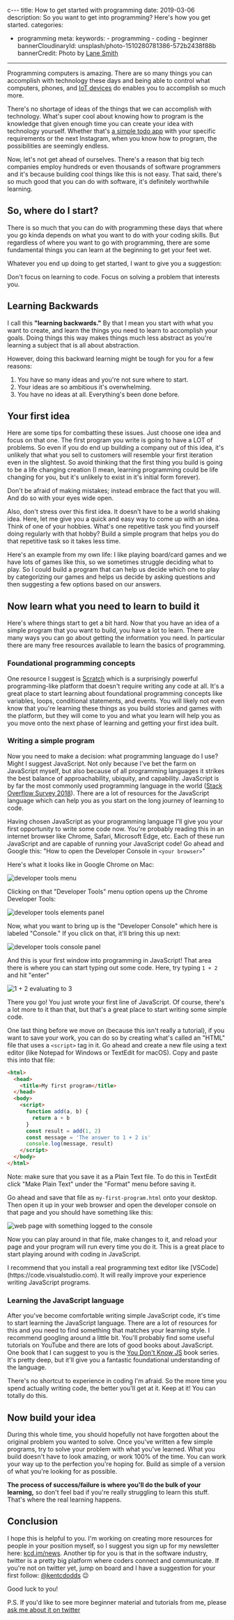 c--- title: How to get started with programming date: 2019-03-06 description: So
you want to get into programming? Here's how you get started. categories:

- programming meta: keywords: - programming - coding - beginner
  bannerCloudinaryId: unsplash/photo-1510280781386-572b2438f88b bannerCredit:
  Photo by [Lane Smith](https://unsplash.com/photos/wEsqjsjIDLs)

---

Programming computers is amazing. There are so many things you can accomplish
with technology these days and being able to control what computers, phones, and
[IoT devices](https://en.wikipedia.org/wiki/Internet_of_things) do enables you
to accomplish so much more.

There's no shortage of ideas of the things that we can accomplish with
technology. What's super cool about knowing how to program is the knowledge that
given enough time you can create your idea with technology yourself. Whether
that's [a simple todo app](/blog/building-production-apps-100-in-the-browser)
with your specific requirements or the next Instagram, when you know how to
program, the possibilities are seemingly endless.

Now, let's not get ahead of ourselves. There's a reason that big tech companies
employ hundreds or even thousands of software programmers and it's because
building cool things like this is not easy. That said, there's so much good that
you can do with software, it's definitely worthwhile learning.

## So, where do I start?

There is so much that you can do with programming these days that where you go
kinda depends on what you want to do with your coding skills. But regardless of
where you want to go with programming, there are some fundamental things you can
learn at the beginning to get your feet wet.

Whatever you end up doing to get started, I want to give you a suggestion:

<callout-success class="imporant">
  Don't focus on learning to code. Focus on solving a problem that interests
  you.
</callout-success>

## Learning Backwards

I call this **"learning backwards."** By that I mean you start with what you
want to create, and learn the things you need to learn to accomplish your goals.
Doing things this way makes things much less abstract as you're learning a
subject that is all about abstraction.

However, doing this backward learning might be tough for you for a few reasons:

1. You have so many ideas and you're not sure where to start.
2. Your ideas are so ambitious it's overwhelming.
3. You have no ideas at all. Everything's been done before.

## Your first idea

Here are some tips for combatting these issues. Just choose one idea and focus
on that one. The first program you write is going to have a LOT of problems. So
even if you do end up building a company out of this idea, it's unlikely that
what you sell to customers will resemble your first iteration even in the
slightest. So avoid thinking that the first thing you build is going to be a
life changing creation (I mean, learning programming could be life changing for
you, but it's unlikely to exist in it's initial form forever).

<callout-success class="imporant">
  Don't be afraid of making mistakes; instead embrace the fact that you will.
  And do so with your eyes wide open.
</callout-success>

Also, don't stress over this first idea. It doesn't have to be a world shaking
idea. Here, let me give you a quick and easy way to come up with an idea. Think
of one of your hobbies. What's one repetitive task you find yourself doing
regularly with that hobby? Build a simple program that helps you do that
repetitive task so it takes less time.

Here's an example from my own life: I like playing board/card games and we have
lots of games like this, so we sometimes struggle deciding what to play. So I
could build a program that can help us decide which one to play by categorizing
our games and helps us decide by asking questions and then suggesting a few
options based on our answers.

## Now learn what you need to learn to build it

Here's where things start to get a bit hard. Now that you have an idea of a
simple program that you want to build, you have a lot to learn. There are many
ways you can go about getting the information you need. In particular there are
many free resources available to learn the basics of programming.

### Foundational programming concepts

One resource I suggest is [Scratch](https://scratch.mit.edu) which is a
surprisingly powerful programming-like platform that doesn't require writing any
code at all. It's a great place to start learning about foundational programming
concepts like variables, loops, conditional statements, and events. You will
likely not even know that you're learning these things as you build stories and
games with the platform, but they will come to you and what you learn will help
you as you move onto the next phase of learning and getting your first idea
built.

### Writing a simple program

Now you need to make a decision: what programming language do I use? Might I
suggest JavaScript. Not only because I've bet the farm on JavaScript myself, but
also because of all programming languages it strikes the best balance of
approachability, ubiquity, and capability. JavaScript is by far the most
commonly used programming language in the world
([Stack Overflow Survey 2018](https://insights.stackoverflow.com/survey/2018/#technology)).
There are a lot of resources for the JavaScript language which can help you as
you start on the long journey of learning to code.

Having chosen JavaScript as your programming language I'll give you your first
opportunity to write some code now. You're probably reading this in an internet
browser like Chrome, Safari, Microsoft Edge, etc. Each of these run JavaScript
and are capable of running your JavaScript code! Go ahead and Google this: "How
to open the Developer Console in `<your browser>`"

Here's what it looks like in Google Chrome on Mac:

![developer tools menu](https://res.cloudinary.com/kentcdodds-com/image/upload/v1625032834/kentcdodds.com/content/blog/how-to-get-started-with-programming/devtools-menu.png)

Clicking on that "Developer Tools" menu option opens up the Chrome Developer
Tools:

![developer tools elements panel](https://res.cloudinary.com/kentcdodds-com/image/upload/v1625032834/kentcdodds.com/content/blog/how-to-get-started-with-programming/devtools.png)

Now, what you want to bring up is the "Developer Console" which here is labeled
"Console." If you click on that, it'll bring this up next:

![developer tools console panel](https://res.cloudinary.com/kentcdodds-com/image/upload/v1625032834/kentcdodds.com/content/blog/how-to-get-started-with-programming/devtools-console.png)

And this is your first window into programming in JavaScript! That area there is
where you can start typing out some code. Here, try typing `1 + 2` and hit
"enter"

![1 + 2 evaluating to 3](https://res.cloudinary.com/kentcdodds-com/image/upload/v1625032835/kentcdodds.com/content/blog/how-to-get-started-with-programming/1plus2.png)

There you go! You just wrote your first line of JavaScript. Of course, there's a
lot more to it than that, but that's a great place to start writing some simple
code.

One last thing before we move on (because this isn't really a tutorial), if you
want to save your work, you can do so by creating what's called an "HTML" file
that uses a `<script>` tag in it. Go ahead and create a new file using a text
editor (like Notepad for Windows or TextEdit for macOS). Copy and paste this
into that file:

```html
<html>
  <head>
    <title>My first program</title>
  </head>
  <body>
    <script>
      function add(a, b) {
        return a + b
      }
      const result = add(1, 2)
      const message = 'The answer to 1 + 2 is'
      console.log(message, result)
    </script>
  </body>
</html>
```

<callout-warning class="aside">
  Note: make sure that you save it as a Plain Text file. To do this in TextEdit
  click "Make Plain Text" under the "Format" menu before saving it.
</callout-warning>

Go ahead and save that file as `my-first-program.html` onto your desktop. Then
open it up in your web browser and open the developer console on that page and
you should have something like this:

![web page with something logged to the console](https://res.cloudinary.com/kentcdodds-com/image/upload/v1625032834/kentcdodds.com/content/blog/how-to-get-started-with-programming/my-first-program.png)

Now you can play around in that file, make changes to it, and reload your page
and your program will run every time you do it. This is a great place to start
playing around with coding in JavaScript.

<callout-warning class="aside">
  I recommend that you install a real programming text editor like
  [VSCode](https://code.visualstudio.com). It will really improve your
  experience writing JavaScript programs.
</callout-warning>

### Learning the JavaScript language

After you've become comfortable writing simple JavaScript code, it's time to
start learning the JavaScript language. There are a lot of resources for this
and you need to find something that matches your learning style. I recommend
googling around a little bit. You'll probably find some useful tutorials on
YouTube and there are lots of good books about JavaScript. One book that I can
suggest to you is the
[You Don't Know JS](https://github.com/getify/You-Dont-Know-JS) book series.
It's pretty deep, but it'll give you a fantastic foundational understanding of
the language.

There's no shortcut to experience in coding I'm afraid. So the more time you
spend actually writing code, the better you'll get at it. Keep at it! You can
totally do this.

## Now build your idea

During this whole time, you should hopefully not have forgotten about the
original problem you wanted to solve. Once you've written a few simple programs,
try to solve your problem with what you've learned. What you build doesn't have
to look amazing, or work 100% of the time. You can work your way up to the
perfection you're hoping for. Build as simple of a version of what you're
looking for as possible.

**The process of success/failure is where you'll do the bulk of your learning,**
so don't feel bad if you're really struggling to learn this stuff. That's where
the real learning happens.

## Conclusion

I hope this is helpful to you. I'm working on creating more resources for people
in your position myself, so I suggest you sign up for my newsletter here:
[kcd.im/news](https://kcd.im/news). Another tip for you is that in the software
industry, twitter is a pretty big platform where coders connect and communicate.
If you're not on twitter yet, jump on board and I have a suggestion for your
first follow: [@kentcdodds](https://twitter.com/kentcdodds) 😉

Good luck to you!

P.S. If you'd like to see more beginner material and tutorials from me, please
[ask me about it on twitter](https://twitter.com/intent/tweet?url=https%3A%2F%2Fkentcdodds.com%2Fblog%2Fhow-to-get-started-with-programming&text=Hey,%20@kentcdodds,%20I%27d%20love%20it%20if%20you%20could%20create%20more%20beginner%20programmer%20content!)
